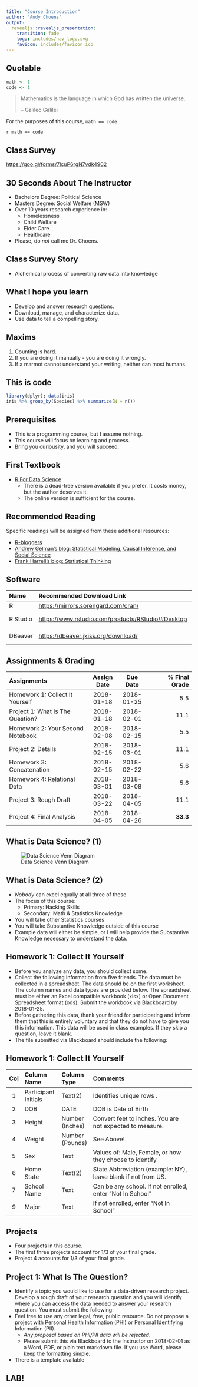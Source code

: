 ```yaml
---
title: "Course Introduction"
author: "Andy Choens"
output:
  revealjs::revealjs_presentation:
    transition: fade
    logo: includes/nav_logo.svg
    favicon: includes/favicon.ico
---
```



## Quotable

```r

math <- 1
code <- 1

```

> Mathematics is the language in which God has written the universe.
>
> -- Galileo Galilei

For the purposes of this course, `math == code`

`r math == code`

## Class Survey

[https://goo.gl/forms/7lcuP6rgN7vdk4902](https://goo.gl/forms/7lcuP6rgN7vdk4902)

## 30 Seconds About The Instructor

- Bachelors Degree: Political Science
- Masters Degree: Social Welfare (MSW)
- Over 10 years research experience in: 
    - Homelessness 
    - Child Welfare
    - Elder Care
    - Healthcare
- Please, do _not_ call me Dr. Choens.

## Class Survey Story

- Alchemical process of converting raw data into knowledge

## What I hope you learn

- Develop and answer research questions.
- Download, manage, and characterize data.
- Use data to tell a compelling story.

## Maxims

1. Counting is hard.
2. If you are doing it manually - you are doing it wrongly.
3. If a marmot cannot understand your writing, neither can most
   humans.

## This is code


```r

library(dplyr); data(iris)
iris %>% group_by(Species) %>% summarize(N = n())

```

## Prerequisites

- This _is_ a programming course, but I assume nothing.
- This course will focus on learning and process.
- Bring you curiousity, and you will succeed.

## First Textbook

- [R For Data Science](http://r4ds.had.co.nz/) 
    - There is a dead-tree version available if you prefer. It costs
      money, but the author deserves it.
    - The online version is sufficient for the course.
    
## Recommended Reading

Specific readings will be assigned from these additional resources:

- [R-bloggers](https://www.r-bloggers.com/)
- [Andrew Gelman's blog: Statistical Modeling, Causal Inference, and Social Science](http://andrewgelman.com/)
- [Frank Harrell's blog: Statistical Thinking](http://www.fharrell.com/)

## Software

| Name     | Recommended Download Link                                                                              | License   | Cost  |
|:---------|:-------------------------------------------------------------------------------------------------------|:---------:|:-----:|
| R        | [https://mirrors.sorengard.com/cran/](https://mirrors.sorengard.com/cran/)                             | GPL v2    | $0.00 |
| R Studio | [https://www.rstudio.com/products/RStudio/#Desktop](https://www.rstudio.com/products/RStudio/#Desktop) | AGPL v3   | $0.00 |
| DBeaver  | [https://dbeaver.jkiss.org/download/](https://dbeaver.jkiss.org/download/)                             | Apache v2 | $0.00 |

## Assignments & Grading

| Assignments                      | Assign Date | Due Date   | % Final Grade     |
|:---------------------------------|:-----------:|:----------:|------------------:|
| Homework 1: Collect It Yourself  | 2018-01-18  | 2018-01-25 |             5.5   |
| Project 1: What Is The Question? | 2018-01-18  | 2018-02-01 |            11.1   |
| Homework 2: Your Second Notebook | 2018-02-08  | 2018-02-15 |             5.5   |
| Project 2: Details               | 2018-02-15  | 2018-03-01 |            11.1   |
| Homework 3: Concatenation        | 2018-02-15  | 2018-02-22 |             5.6   |
| Homework 4: Relational Data      | 2018-03-01  | 2018-03-08 |             5.6   |
| Project 3: Rough Draft           | 2018-03-22  | 2018-04-05 |            11.1   |
| Project 4: Final Analysis        | 2018-04-05  | 2018-04-26 |          **33.3** |

## What is Data Science? (1)

![Data Science Venn Diagram](includes/Data_Science_VD.png)

## What is Data Science? (2)

- _Nobody_ can excel equally at all three of these
- The focus of this course:
    - Primary: Hacking Skills
    - Secondary: Math & Statistics Knowledge
- You will take other Statistics courses
- You will take Substantive Knowledge outside of this course
- Example data will either be simple, or I will help provide the
  Substantive Knowledge necessary to understand the data.

## Homework 1: Collect It Yourself

- Before you analyze any data, you should collect some.
- Collect the following information from five friends. The data
  must be collected in a spreadsheet. The data should be on the
  first worksheet.  The column names and data types are provided
  below. The spreadsheet must be either an Excel compatible
  workbook (xlsx) or Open Document Spreadsheet format
  (ods). Submit the workbook via Blackboard by 2018-01-25.
- Before gathering this data, thank your friend for participating
  and inform them that this is entirely voluntary and that they do
  not have to give you this information. This data will be used in
  class examples. If they skip a question, leave it blank.
- The file submitted via Blackboard should include the following:

## Homework 1: Collect It Yourself

|Col  | Column Name          | Column Type     | Comments                                                      |
|:---:|:---------------------|:----------------|:--------------------------------------------------------------|
| 1   | Participant Initials | Text(2)         | Identifies unique rows         .                              |
| 2   | DOB                  | DATE            | DOB is Date of Birth                                          |
| 3   | Height               | Number (Inches) | Convert feet to inches. You are not expected to measure.      |
| 4   | Weight               | Number (Pounds) | See Above!                                                    |
| 5   | Sex                  | Text            | Values of: Male, Female, or how they choose to identify       |
| 6   | Home State           | Text(2)         | State Abbreviation (example: NY), leave blank if not from US. | 
| 7   | School Name          | Text            | Can be any school. If not enrolled, enter "Not In School"     |
| 9   | Major                | Text            | If not enrolled, enter "Not In School"                        |

## Projects

- Four projects in this course. 
- The first three projects account for 1/3 of your final grade. 
- Project 4 accounts for 1/3 of your final grade.

## Project 1: What Is The Question?

- Identify a topic you would like to use for a data-driven research
  project. Develop a rough draft of your research question and you
  will identify where you can access the data needed to answer your
  research question. You must submit the following:
- Feel free to use any other legal, free, public resource. Do
  not propose a project with Personal Health Information (PHI)
  or Personal Identifying Information (PII). 
    - _Any proposal based on PHI/PII data will be rejected_.
    - Please submit this via Blackboard to the Instructor on
      2018-02-01 as a Word, PDF, or plain text markdown file. If
      you use Word, please keep the formatting simple.
- There is a template available

## LAB!

